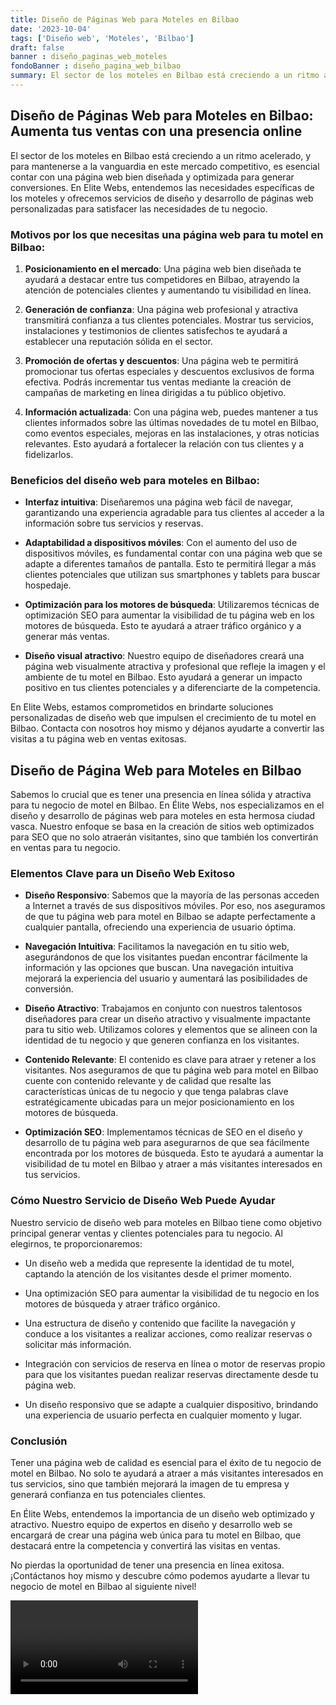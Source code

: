 ```yaml
---
title: Diseño de Páginas Web para Moteles en Bilbao
date: '2023-10-04'
tags: ['Diseño web', 'Moteles', 'Bilbao']
draft: false
banner : diseño_paginas_web_moteles
fondoBanner : diseño_pagina_web_bilbao
summary: El sector de los moteles en Bilbao está creciendo a un ritmo acelerado, y para mantenerse a la vanguardia en este mercado competitivo, es esencial contar con una página web bien diseñada y optimizada para generar conversiones. En Elite Webs, entendemos las necesidades específicas de los moteles y ofrecemos servicios de diseño y desarrollo de páginas web personalizadas para satisfacer las necesidades de tu negocio.
---
```


## Diseño de Páginas Web para Moteles en Bilbao: Aumenta tus ventas con una presencia online

El sector de los moteles en Bilbao está creciendo a un ritmo acelerado, y para mantenerse a la vanguardia en este mercado competitivo, es esencial contar con una página web bien diseñada y optimizada para generar conversiones. En Elite Webs, entendemos las necesidades específicas de los moteles y ofrecemos servicios de diseño y desarrollo de páginas web personalizadas para satisfacer las necesidades de tu negocio.

### Motivos por los que necesitas una página web para tu motel en Bilbao:

1. **Posicionamiento en el mercado**: Una página web bien diseñada te ayudará a destacar entre tus competidores en Bilbao, atrayendo la atención de potenciales clientes y aumentando tu visibilidad en línea.

2. **Generación de confianza**: Una página web profesional y atractiva transmitirá confianza a tus clientes potenciales. Mostrar tus servicios, instalaciones y testimonios de clientes satisfechos te ayudará a establecer una reputación sólida en el sector.

3. **Promoción de ofertas y descuentos**: Una página web te permitirá promocionar tus ofertas especiales y descuentos exclusivos de forma efectiva. Podrás incrementar tus ventas mediante la creación de campañas de marketing en línea dirigidas a tu público objetivo.

4. **Información actualizada**: Con una página web, puedes mantener a tus clientes informados sobre las últimas novedades de tu motel en Bilbao, como eventos especiales, mejoras en las instalaciones, y otras noticias relevantes. Esto ayudará a fortalecer la relación con tus clientes y a fidelizarlos.

### Beneficios del diseño web para moteles en Bilbao:

- **Interfaz intuitiva**: Diseñaremos una página web fácil de navegar, garantizando una experiencia agradable para tus clientes al acceder a la información sobre tus servicios y reservas.

- **Adaptabilidad a dispositivos móviles**: Con el aumento del uso de dispositivos móviles, es fundamental contar con una página web que se adapte a diferentes tamaños de pantalla. Esto te permitirá llegar a más clientes potenciales que utilizan sus smartphones y tablets para buscar hospedaje.

- **Optimización para los motores de búsqueda**: Utilizaremos técnicas de optimización SEO para aumentar la visibilidad de tu página web en los motores de búsqueda. Esto te ayudará a atraer tráfico orgánico y a generar más ventas.

- **Diseño visual atractivo**: Nuestro equipo de diseñadores creará una página web visualmente atractiva y profesional que refleje la imagen y el ambiente de tu motel en Bilbao. Esto ayudará a generar un impacto positivo en tus clientes potenciales y a diferenciarte de la competencia.

En Elite Webs, estamos comprometidos en brindarte soluciones personalizadas de diseño web que impulsen el crecimiento de tu motel en Bilbao. Contacta con nosotros hoy mismo y déjanos ayudarte a convertir las visitas a tu página web en ventas exitosas.

<GifSeo />

<Cta />

## Diseño de Página Web para Moteles en Bilbao

Sabemos lo crucial que es tener una presencia en línea sólida y atractiva para tu negocio de motel en Bilbao. En Élite Webs, nos especializamos en el diseño y desarrollo de páginas web para moteles en esta hermosa ciudad vasca. Nuestro enfoque se basa en la creación de sitios web optimizados para SEO que no solo atraerán visitantes, sino que también los convertirán en ventas para tu negocio.

### Elementos Clave para un Diseño Web Exitoso

- **Diseño Responsivo**: Sabemos que la mayoría de las personas acceden a Internet a través de sus dispositivos móviles. Por eso, nos aseguramos de que tu página web para motel en Bilbao se adapte perfectamente a cualquier pantalla, ofreciendo una experiencia de usuario óptima.

- **Navegación Intuitiva**: Facilitamos la navegación en tu sitio web, asegurándonos de que los visitantes puedan encontrar fácilmente la información y las opciones que buscan. Una navegación intuitiva mejorará la experiencia del usuario y aumentará las posibilidades de conversión.

- **Diseño Atractivo**: Trabajamos en conjunto con nuestros talentosos diseñadores para crear un diseño atractivo y visualmente impactante para tu sitio web. Utilizamos colores y elementos que se alineen con la identidad de tu negocio y que generen confianza en los visitantes.

- **Contenido Relevante**: El contenido es clave para atraer y retener a los visitantes. Nos aseguramos de que tu página web para motel en Bilbao cuente con contenido relevante y de calidad que resalte las características únicas de tu negocio y que tenga palabras clave estratégicamente ubicadas para un mejor posicionamiento en los motores de búsqueda.

- **Optimización SEO**: Implementamos técnicas de SEO en el diseño y desarrollo de tu página web para asegurarnos de que sea fácilmente encontrada por los motores de búsqueda. Esto te ayudará a aumentar la visibilidad de tu motel en Bilbao y atraer a más visitantes interesados en tus servicios.

### Cómo Nuestro Servicio de Diseño Web Puede Ayudar

Nuestro servicio de diseño web para moteles en Bilbao tiene como objetivo principal generar ventas y clientes potenciales para tu negocio. Al elegirnos, te proporcionaremos:

- Un diseño web a medida que represente la identidad de tu motel, captando la atención de los visitantes desde el primer momento.

- Una optimización SEO para aumentar la visibilidad de tu negocio en los motores de búsqueda y atraer tráfico orgánico.

- Una estructura de diseño y contenido que facilite la navegación y conduce a los visitantes a realizar acciones, como realizar reservas o solicitar más información.

- Integración con servicios de reserva en línea o motor de reservas propio para que los visitantes puedan realizar reservas directamente desde tu página web.

- Un diseño responsivo que se adapte a cualquier dispositivo, brindando una experiencia de usuario perfecta en cualquier momento y lugar.

### Conclusión

Tener una página web de calidad es esencial para el éxito de tu negocio de motel en Bilbao. No solo te ayudará a atraer a más visitantes interesados en tus servicios, sino que también mejorará la imagen de tu empresa y generará confianza en tus potenciales clientes.

En Élite Webs, entendemos la importancia de un diseño web optimizado y atractivo. Nuestro equipo de expertos en diseño y desarrollo web se encargará de crear una página web única para tu motel en Bilbao, que destacará entre la competencia y convertirá las visitas en ventas.

No pierdas la oportunidad de tener una presencia en línea exitosa. ¡Contáctanos hoy mismo y descubre cómo podemos ayudarte a llevar tu negocio de motel en Bilbao al siguiente nivel!

<Video />

<CtaBot job='Moteles' city='Bilbao'/>

<Gmaps query='Bilbao+españa+maps' />